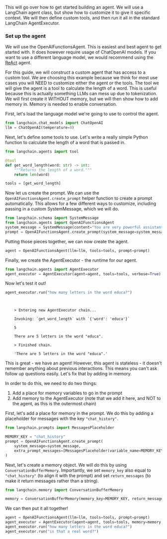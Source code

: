 This will go over how to get started building an agent.
We will use a LangChain agent class, but show how to customize it to give it specific context.
We will then define custom tools, and then run it all in the standard LangChain AgentExecutor.

### Set up the agent

We will use the OpenAIFunctionsAgent.
This is easiest and best agent to get started with.
It does however require usage of ChatOpenAI models.
If you want to use a different language model, we would recommend using the [ReAct](/docs/modules/agents/agent_types/react) agent.

For this guide, we will construct a custom agent that has access to a custom tool.
We are choosing this example because we think for most use cases you will NEED to customize either the agent or the tools.
The tool we will give the agent is a tool to calculate the length of a word.
This is useful because this is actually something LLMs can mess up due to tokenization.
We will first create it WITHOUT memory, but we will then show how to add memory in.
Memory is needed to enable conversation.

First, let's load the language model we're going to use to control the agent.
```python
from langchain.chat_models import ChatOpenAI
llm = ChatOpenAI(temperature=0)
```

Next, let's define some tools to use.
Let's write a really simple Python function to calculate the length of a word that is passed in.



```python
from langchain.agents import tool

@tool
def get_word_length(word: str) -> int:
    """Returns the length of a word."""
    return len(word)

tools = [get_word_length]
```

Now let us create the prompt.
We can use the `OpenAIFunctionsAgent.create_prompt` helper function to create a prompt automatically.
This allows for a few different ways to customize, including passing in a custom SystemMessage, which we will do.

```python
from langchain.schema import SystemMessage
from langchain.agents import OpenAIFunctionsAgent
system_message = SystemMessage(content="You are very powerful assistant, but bad at calculating lengths of words.")
prompt = OpenAIFunctionsAgent.create_prompt(system_message=system_message)
```

Putting those pieces together, we can now create the agent.

```python
agent = OpenAIFunctionsAgent(llm=llm, tools=tools, prompt=prompt)
```

Finally, we create the AgentExecutor - the runtime for our agent.

```python
from langchain.agents import AgentExecutor
agent_executor = AgentExecutor(agent=agent, tools=tools, verbose=True)
```

Now let's test it out!


```python
agent_executor.run("how many letters in the word educa?")
```

<CodeOutputBlock lang="python">

```
    
    
    > Entering new AgentExecutor chain...

    Invoking: `get_word_length` with `{'word': 'educa'}`

    5

    There are 5 letters in the word "educa".

    > Finished chain.

    'There are 5 letters in the word "educa".'
```

</CodeOutputBlock>

This is great - we have an agent!
However, this agent is stateless - it doesn't remember anything about previous interactions.
This means you can't ask follow up questions easily.
Let's fix that by adding in memory.

In order to do this, we need to do two things:

1. Add a place for memory variables to go in the prompt
2. Add memory to the AgentExecutor (note that we add it here, and NOT to the agent, as this is the outermost chain)

First, let's add a place for memory in the prompt.
We do this by adding a placeholder for messages with the key `"chat_history"`.

```python
from langchain.prompts import MessagesPlaceholder

MEMORY_KEY = "chat_history"
prompt = OpenAIFunctionsAgent.create_prompt(
    system_message=system_message,
    extra_prompt_messages=[MessagesPlaceholder(variable_name=MEMORY_KEY)]
)
```

Next, let's create a memory object.
We will do this by using `ConversationBufferMemory`.
Importantly, we set `memory_key` also equal to `"chat_history"` (to align it with the prompt) and set `return_messages` (to make it return messages rather than a string).

```python
from langchain.memory import ConversationBufferMemory

memory = ConversationBufferMemory(memory_key=MEMORY_KEY, return_messages=True)
```

We can then put it all together!

```python
agent = OpenAIFunctionsAgent(llm=llm, tools=tools, prompt=prompt)
agent_executor = AgentExecutor(agent=agent, tools=tools, memory=memory, verbose=True)
agent_executor.run("how many letters in the word educa?")
agent_executor.run("is that a real word?")
```
